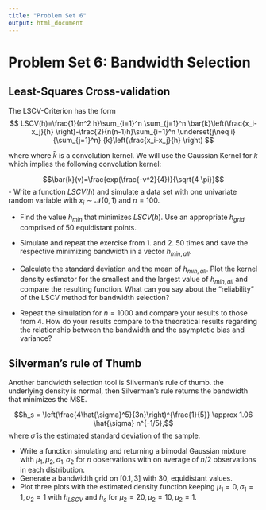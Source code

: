 ```yaml
---
title: "Problem Set 6"
output: html_document
---
```

# Problem Set 6: Bandwidth Selection

## Least-Squares Cross-validation

The LSCV-Criterion has the form
$$
LSCV(h)=\frac{1}{n^2 h}\sum_{i=1}^n \sum_{j=1}^n \bar{k}\left(\frac{x_i-x_j}{h} \right)-\frac{2}{n(n-1)h}\sum_{i=1}^n \underset{j\neq i}{\sum_{j=1}^n} {k}\left(\frac{x_i-x_j}{h} \right)
$$

where where $\bar{k}$ is a convolution kernel. We will use the Gaussian Kernel for $k$ which implies the following convolution kernel: 

$$\bar{k}(v)=\frac{exp(\frac{-v^2}{4})}{\sqrt{4 \pi}}$$
- Write a function $LSCV(h)$ and simulate a data set with one univariate random variable with $x_i \sim \mathcal{N}(0,1)$ and $n=100.$

- Find the value $h_{min}$ that minimizes $LSCV(h)$. Use an appropriate $h_{grid}$ comprised of 50 equidistant points.

- Simulate  and repeat the exercise from 1. and 2. 50 times and save the respective minimizing bandwidth in a vector $h_{min, \, all}$.

- Calculate the standard deviation and the mean of $h_{min, \, all}$. Plot the kernel density estimator for the smallest and the largest value of $h_{min, \, all}$ and compare the resulting function. What can you say about the "reliability" of the LSCV method for bandwidth selection?

- Repeat the simulation for $n=1000$ and compare your results to those from 4. How do your results compare to the theoretical results regarding the relationship between the bandwidth and the asymptotic bias and variance?


## Silverman's rule of Thumb


Another bandwidth selection tool is Silverman's rule of thumb. \emph{If} the underlying density is normal, then Silverman's rule returns the bandwidth that minimizes the MSE. 


$$h_s = \left(\frac{4\hat{\sigma}^5}{3n}\right)^{\frac{1}{5}} \approx 1.06 \hat{\sigma} n^{-1/5},$$ where $\hat{\sigma}$ is the estimated standard deviation of the sample.

- Write a function simulating and returning a bimodal Gaussian mixture with $\mu_1, \mu_2, \sigma_1, \sigma_2$ for $n$ observations with on average of $n/2$ observations in each distribution.
- Generate a bandwidth grid on $[0.1,3]$ with 30, equidistant values.
- Plot three plots with the estimated density function keeping $\mu_1=0, \sigma_1=1, \sigma_2=1$ with $h_{LSCV}$ and $h_s$ for $\mu_2=20, \mu_2=10, \mu_2=1$.



